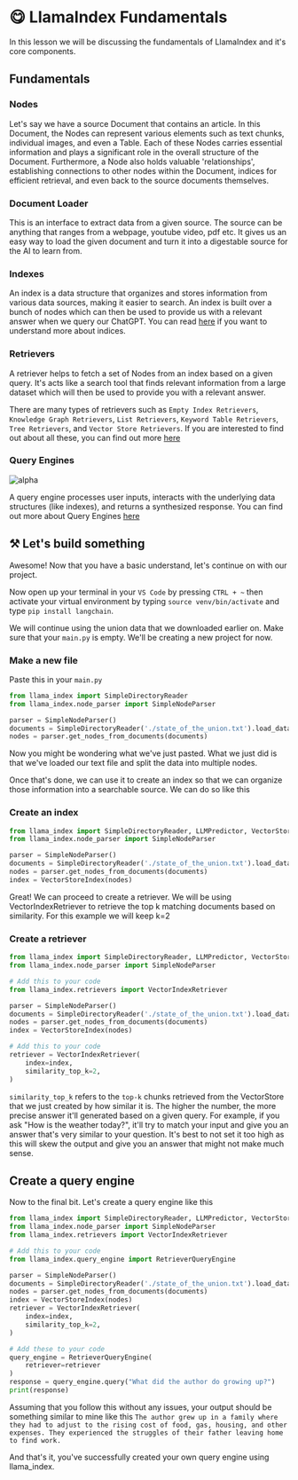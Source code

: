# 😋 LlamaIndex Fundamentals

In this lesson we will be discussing the fundamentals of LlamaIndex and it's core components.

## Fundamentals

### Nodes

Let's say we have a source Document that contains an article. In this Document, the Nodes can represent various elements such as text chunks, individual images, and even a Table. Each of these Nodes carries essential information and plays a significant role in the overall structure of the Document. Furthermore, a Node also holds valuable 'relationships', establishing connections to other nodes within the Document, indices for efficient retrieval, and even back to the source documents themselves.

### Document Loader

This is an interface to extract data from a given source. The source can be anything that ranges from a webpage, youtube video, pdf etc. It gives us an easy way to load the given document and turn it into a digestable source for the AI to learn from.

### Indexes

An index is a data structure that organizes and stores information from various data sources, making it easier to search. An index is built over a bunch of nodes which can then be used to provide us with a relevant answer when we query our ChatGPT. You can read [here](https://gpt-index.readthedocs.io/en/latest/reference/indices.html) if you want to understand more about indices.

### Retrievers

A retriever helps to fetch a set of Nodes from an index based on a given query. It's acts like a search tool that finds relevant information from a large dataset which will then be used to provide you with a relevant answer.

There are many types of retrievers such as `Empty Index Retrievers`, `Knowledge Graph Retrievers`, `List Retrievers`, `Keyword Table Retrievers`, `Tree Retrievers`, and `Vector Store Retrievers`. If you are interested to find out about all these, you can find out more [here](https://gpt-index.readthedocs.io/en/latest/reference/query/retrievers.html)

### Query Engines

![alpha](https://images.ctfassets.net/xjan103pcp94/6183JJbkrR46uPSqVz1Y7P/6774e60d3144ecdda6c2da4400983f09/llamaindex-img-8.png 'Credits: anyscale')

A query engine processes user inputs, interacts with the underlying data structures (like indexes), and returns a synthesized response. You can find out more about Query Engines [here](https://gpt-index.readthedocs.io/en/latest/reference/query/query_engines.html)

## ⚒️ Let's build something

Awesome! Now that you have a basic understand, let's continue on with our project.

Now open up your terminal in your `VS Code` by pressing `CTRL + ~` then activate your virtual environment by typing `source venv/bin/activate` and type `pip install langchain`.

We will continue using the union data that we downloaded earlier on. Make sure that your `main.py` is empty. We'll be creating a new project for now.

### Make a new file

Paste this in your `main.py`

```python
from llama_index import SimpleDirectoryReader
from llama_index.node_parser import SimpleNodeParser

parser = SimpleNodeParser()
documents = SimpleDirectoryReader('./state_of_the_union.txt').load_data()
nodes = parser.get_nodes_from_documents(documents)
```

Now you might be wondering what we've just pasted. What we just did is that we've loaded our text file and split the data into multiple nodes.

Once that's done, we can use it to create an index so that we can organize those information into a searchable source. We can do so like this

### Create an index

```python
from llama_index import SimpleDirectoryReader, LLMPredictor, VectorStoreIndex
from llama_index.node_parser import SimpleNodeParser

parser = SimpleNodeParser()
documents = SimpleDirectoryReader('./state_of_the_union.txt').load_data()
nodes = parser.get_nodes_from_documents(documents)
index = VectorStoreIndex(nodes)
```

Great! We can proceed to create a retriever. We will be using VectorIndexRetriever to retrieve the top k matching documents based on similarity. For this example we will keep k=2

### Create a retriever

```python
from llama_index import SimpleDirectoryReader, LLMPredictor, VectorStoreIndex
from llama_index.node_parser import SimpleNodeParser

# Add this to your code
from llama_index.retrievers import VectorIndexRetriever

parser = SimpleNodeParser()
documents = SimpleDirectoryReader('./state_of_the_union.txt').load_data()
nodes = parser.get_nodes_from_documents(documents)
index = VectorStoreIndex(nodes)

# Add this to your code
retriever = VectorIndexRetriever(
    index=index,
    similarity_top_k=2,
)
```

`similarity_top_k` refers to the `top-k` chunks retrieved from the VectorStore that we just created by how similar it is. The higher the number, the more precise answer it'll generated based on a given query. For example, if you ask "How is the weather today?", it'll try to match your input and give you an answer that's very similar to your question. It's best to not set it too high as this will skew the output and give you an answer that might not make much sense.

## Create a query engine

Now to the final bit. Let's create a query engine like this

```python
from llama_index import SimpleDirectoryReader, LLMPredictor, VectorStoreIndex
from llama_index.node_parser import SimpleNodeParser
from llama_index.retrievers import VectorIndexRetriever

# Add this to your code
from llama_index.query_engine import RetrieverQueryEngine

parser = SimpleNodeParser()
documents = SimpleDirectoryReader('./state_of_the_union.txt').load_data()
nodes = parser.get_nodes_from_documents(documents)
index = VectorStoreIndex(nodes)
retriever = VectorIndexRetriever(
    index=index,
    similarity_top_k=2,
)

# Add these to your code
query_engine = RetrieverQueryEngine(
    retriever=retriever
)
response = query_engine.query("What did the author do growing up?")
print(response)
```

Assuming that you follow this without any issues, your output should be something similar to mine like this `The author grew up in a family where they had to adjust to the rising cost of food, gas, housing, and other expenses. They experienced the struggles of their father leaving home to find work.
`

And that's it, you've successfully created your own query engine using llama_index.
